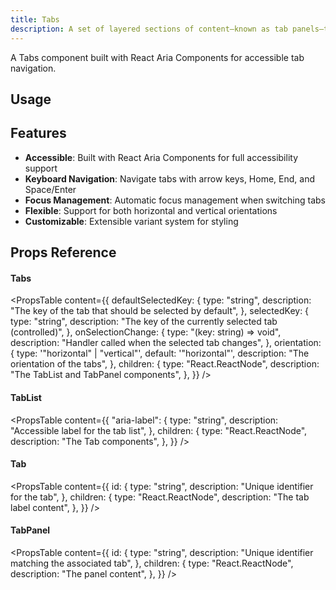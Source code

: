 ```yaml
---
title: Tabs
description: A set of layered sections of content—known as tab panels—that are displayed one at a time.
---
```


A Tabs component built with React Aria Components for accessible tab navigation.

## Usage

<ComponentPreview component="tabs" example="basic" />

## Features

- **Accessible**: Built with React Aria Components for full accessibility support
- **Keyboard Navigation**: Navigate tabs with arrow keys, Home, End, and Space/Enter
- **Focus Management**: Automatic focus management when switching tabs
- **Flexible**: Support for both horizontal and vertical orientations
- **Customizable**: Extensible variant system for styling

## Props Reference

#### Tabs

<PropsTable
  content={{
    defaultSelectedKey: {
      type: "string",
      description: "The key of the tab that should be selected by default",
    },
    selectedKey: {
      type: "string",
      description: "The key of the currently selected tab (controlled)",
    },
    onSelectionChange: {
      type: "(key: string) => void",
      description: "Handler called when the selected tab changes",
    },
    orientation: {
      type: '"horizontal" | "vertical"',
      default: '"horizontal"',
      description: "The orientation of the tabs",
    },
    children: {
      type: "React.ReactNode",
      description: "The TabList and TabPanel components",
    },
  }}
/>

#### TabList

<PropsTable
  content={{
    "aria-label": {
      type: "string",
      description: "Accessible label for the tab list",
    },
    children: {
      type: "React.ReactNode",
      description: "The Tab components",
    },
  }}
/>

#### Tab

<PropsTable
  content={{
    id: {
      type: "string",
      description: "Unique identifier for the tab",
    },
    children: {
      type: "React.ReactNode",
      description: "The tab label content",
    },
  }}
/>

#### TabPanel

<PropsTable
  content={{
    id: {
      type: "string",
      description: "Unique identifier matching the associated tab",
    },
    children: {
      type: "React.ReactNode",
      description: "The panel content",
    },
  }}
/>
